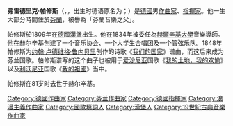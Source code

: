 {{Infobox musical artist
|Name= 弗雷德里克·帕修斯
|Background = 作曲家
|外文名=Fredrik Pacius
|Img= Fredrik Pacius.jpg
|Img_capt= 
|Img_size=200px
|Born  = {{birth date|1809|3|19}}<br />[[德國|德國]][[漢堡|漢堡]]
|Origin= [[芬蘭|芬蘭]][[赫爾辛基|赫爾辛基]]
|Died= {{death date and age|1891|1|8|1809|3|19|mf=y}}<br />[[芬蘭|芬蘭]][[赫爾辛基|赫爾辛基]]
|Occupation = [[作曲家|作曲家]]、[[指揮家|指揮家]]
}}
'''弗雷德里克·帕修斯'''（{{lang-sv|'''Fredrik Pacius'''}}，{{audio|Sv-Fredrik Pacius.ogg|發音}}，出生时德语原名为'''{{lang|de|Friedrich Pacius}}'''；{{bd|1809年|3月19日|1891年|1月8日|catIdx=Pacius, Fredrik}}）是[[德國人|德國]]男[[作曲家|作曲家]]、[[指揮家|指揮家]]。他一生大部分時間住於[[芬蘭|芬蘭]]，被譽為「芬蘭音樂之父」。

帕修斯於1809年在[[德國|德國]][[漢堡|漢堡]]出生。他在1834年被委任為[[赫爾辛基大學|赫爾辛基大學]]音樂導師。他在赫尔辛基创建了一个音乐协会、一个大学生合唱团及一个管弦乐队。1848年帕修斯为[[约翰·卢德维格·鲁内贝里|约翰·卢德维格·鲁内贝里]]创作的诗歌《[[我们的国家|我们的国家]]》谱曲，而这后来成为芬兰国歌。帕修斯谱写的这个曲子也被用于[[爱沙尼亚|爱沙尼亚]]国歌《[[我的土地，我的欢愉|我的土地，我的欢愉]]》以及[[利沃尼亚|利沃尼亚]]国歌《[[我的祖國（利沃尼亞）|我的祖國]]》当中。

帕修斯在81岁时去世于赫尔辛基。

{{Authority control}}
{{德國人物小作品}}

{{DEFAULTSORT:Pacius, Fredrik}}
[[Category:德國作曲家|Category:德國作曲家]]
[[Category:芬兰作曲家|Category:芬兰作曲家]]
[[Category:德國指揮家|Category:德國指揮家]]
[[Category:浪漫主義作曲家|Category:浪漫主義作曲家]]
[[Category:國歌填詞人|Category:國歌填詞人]]
[[Category:漢堡人|Category:漢堡人]]
[[Category:19世紀古典音樂作曲家|Category:19世紀古典音樂作曲家]]